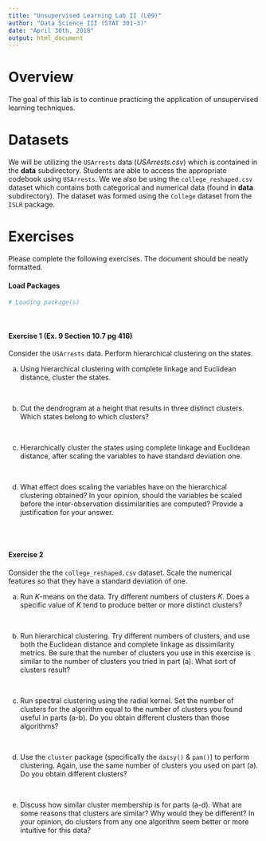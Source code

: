 ```yaml
---
title: "Unsupervised Learning Lab II (L09)"
author: "Data Science III (STAT 301-3)"
date: "April 30th, 2018"
output: html_document
---
```


# Overview

The goal of this lab is to continue practicing the application of unsupervised learning techniques.

# Datasets 

We will be utilizing the `USArrests` data (*USArrests.csv*) which is contained in the **data** subdirectory. Students are able to access the appropriate codebook using `USArrests`. We we also be using the `college_reshaped.csv` dataset which contains both categorical and numerical data (found in **data** subdirectory). The dataset was formed using the `College` dataset from the `ISLR` package.

# Exercises

Please complete the following exercises. The document should be neatly formatted. 

#### Load Packages

```r
# Loading package(s)

```
<br>

#### Exercise 1 (Ex. 9 Section 10.7 pg 416)
Consider the `USArrests` data. Perform hierarchical clustering on the states.

a. Using hierarchical clustering with complete linkage and Euclidean distance, cluster the states.

<br>

b. Cut the dendrogram at a height that results in three distinct clusters. Which states belong to which clusters?

<br>

c. Hierarchically cluster the states using complete linkage and Euclidean distance, after scaling the variables to have standard deviation one.

<br>

d. What effect does scaling the variables have on the hierarchical clustering obtained? In your opinion, should the variables be scaled before the inter-observation dissimilarities are computed? Provide a justification for your answer.


<br><br>

#### Exercise 2
Consider the the `college_reshaped.csv` dataset. Scale the numerical features so that they have a standard deviation of one.

a. Run $K$-means on the data. 
Try different numbers of clusters $K$. 
Does a specific value of $K$ tend to produce better or more distinct clusters?

<br>

b. Run hierarchical clustering. Try different numbers of clusters, and use both the Euclidean distance and complete linkage as dissimilarity metrics. 
Be sure that the number of clusters you use in this exercise is similar to the number of clusters you tried in part (a).
What sort of clusters result? 

<br>

c. Run spectral clustering using the radial kernel. Set the number of clusters for the algorithm equal to the number of clusters you found useful in parts (a-b). Do you obtain different clusters than those algorithms?

<br>

d. Use the `cluster` package (specifically the `daisy()` & `pam()`) to perform clustering. Again, use the same number of clusters you used on part (a). Do you obtain different clusters?

<br>

e. Discuss how similar cluster membership is for parts (a-d). What are some reasons that clusters are similar? Why would they be different? In your opinion, do clusters from any one algorithm seem better or more intuitive for this data?
